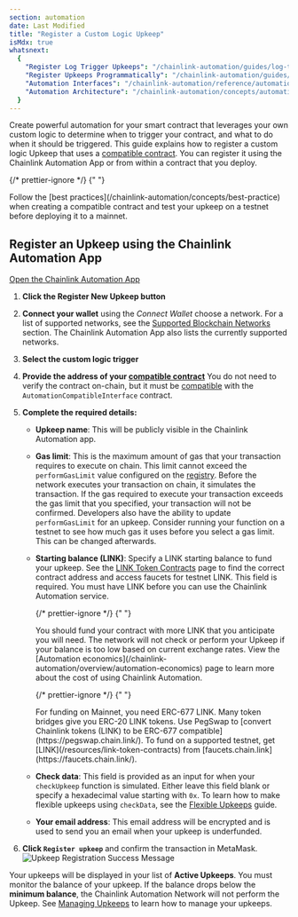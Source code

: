 ```yaml
---
section: automation
date: Last Modified
title: "Register a Custom Logic Upkeep"
isMdx: true
whatsnext:
  {
    "Register Log Trigger Upkeeps": "/chainlink-automation/guides/log-trigger/",
    "Register Upkeeps Programmatically": "/chainlink-automation/guides/register-upkeep-in-contract/",
    "Automation Interfaces": "/chainlink-automation/reference/automation-interfaces",
    "Automation Architecture": "/chainlink-automation/concepts/automation-architecture/",
  }
---
```



Create powerful automation for your smart contract that leverages your own custom logic to determine when to trigger your contract, and what to do when it should be triggered. This guide explains how to register a custom logic Upkeep that uses a [compatible contract](/chainlink-automation/guides/compatible-contracts). You can register it using the Chainlink Automation App or from within a contract that you deploy.

{/* prettier-ignore */}
{" "}

<Aside type="tip" title="Testing and best practices">
  Follow the [best practices](/chainlink-automation/concepts/best-practice) when creating a compatible contract and test
  your upkeep on a testnet before deploying it to a mainnet.
</Aside>

## Register an Upkeep using the Chainlink Automation App

<div class="remix-callout">
  <a href="https://automation.chain.link">Open the Chainlink Automation App</a>
</div>

1. **Click the Register New Upkeep button**

   <ClickToZoom src="/images/automation/auto-ui-home.png" />

1. **Connect your wallet** using the _Connect Wallet_ choose a network. For a list of supported networks, see the [Supported Blockchain Networks](/chainlink-automation/overview/supported-networks) section. The Chainlink Automation App also lists the currently supported networks.

   <ClickToZoom src="/images/automation/auto-ui-wallet.png" />

1. **Select the custom logic trigger**

   <ClickToZoom src="/images/automation/ui_select_trigger.png" />

1. **Provide the address of your [compatible contract](/chainlink-automation/guides/compatible-contracts)** You do not need to verify the contract on-chain, but it must be [compatible](/chainlink-automation/guides/compatible-contracts) with the `AutomationCompatibleInterface` contract.

1. **Complete the required details:**

   - **Upkeep name**: This will be publicly visible in the Chainlink Automation app.
   - **Gas limit**: This is the maximum amount of gas that your transaction requires to execute on chain. This limit cannot exceed the `performGasLimit` value configured on the [registry](/chainlink-automation/overview/supported-networks/#configurations). Before the network executes your transaction on chain, it simulates the transaction. If the gas required to execute your transaction exceeds the gas limit that you specified, your transaction will not be confirmed. Developers also have the ability to update `performGasLimit` for an upkeep. Consider running your function on a testnet to see how much gas it uses before you select a gas limit. This can be changed afterwards.
   - **Starting balance (LINK)**: Specify a LINK starting balance to fund your upkeep. See the [LINK Token Contracts](/resources/link-token-contracts) page to find the correct contract address and access faucets for testnet LINK. This field is required. You must have LINK before you can use the Chainlink Automation service.

     {/* prettier-ignore */}
     {" "}

     <Aside type="tip" title="Funding Upkeep">
       You should fund your contract with more LINK that you anticipate you will need. The network will not check or
       perform your Upkeep if your balance is too low based on current exchange rates. View the [Automation
       economics](/chainlink-automation/overview/automation-economics) page to learn more about the cost of using
       Chainlink Automation.
     </Aside>

     {/* prettier-ignore */}
     {" "}

     <Aside type="tip" title="ERC-677 Link">
       For funding on Mainnet, you need ERC-677 LINK. Many token bridges give you ERC-20 LINK tokens. Use PegSwap to
       [convert Chainlink tokens (LINK) to be ERC-677 compatible](https://pegswap.chain.link/). To fund on a supported
       testnet, get [LINK](/resources/link-token-contracts) from [faucets.chain.link](https://faucets.chain.link/).
     </Aside>

   - **Check data**: This field is provided as an input for when your `checkUpkeep` function is simulated. Either leave this field blank or specify a hexadecimal value starting with `0x`. To learn how to make flexible upkeeps using `checkData`, see the [Flexible Upkeeps](/chainlink-automation/guides/flexible-upkeeps) guide.
   - **Your email address**: This email address will be encrypted and is used to send you an email when your upkeep is underfunded.

1. **Click `Register upkeep`** and confirm the transaction in MetaMask.
   ![Upkeep Registration Success Message](/images/automation/automation-registration-submitted.png)

Your upkeeps will be displayed in your list of **Active Upkeeps**. You must monitor the balance of your upkeep. If the balance drops below the **minimum balance**, the Chainlink Automation Network will not perform the Upkeep. See [Managing Upkeeps](/chainlink-automation/guides/manage-upkeeps) to learn how to manage your upkeeps.
